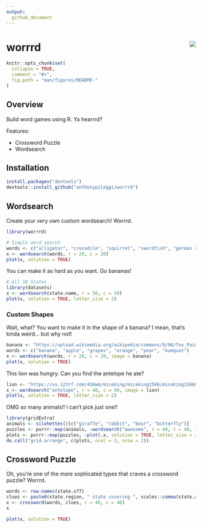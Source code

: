 ```yaml
---
output:
  github_document
---
```


<!-- README.md is generated from README.Rmd. Please edit that file -->

# worrrd <img src="man/figures/logo.png" align="right" />

```r
knitr::opts_chunk$set(
  collapse = TRUE,
  comment = "#>",
  fig.path = "man/figures/README-"
)
```

## Overview

Build word games using R.  Ya hearrrd?

Features:

  - Crossword Puzzle
  - Wordsearch
  
## Installation

```r
install.packages("devtools")
devtools::install_github("anthonypileggi/worrrd")
```

## Wordsearch

Create your very own custom wordsearch!  Worrrd.

```r
library(worrrd)

# Simple word search
words <- c("alligator", "crocodile", "squirrel", "swordfish", "german shepherd", "panda", "wolf")
x <- wordsearch(words, r = 20, c = 20)
plot(x, solution = TRUE)
```

You can make it as hard as you want.  Go bananas!

```r
# All 50 States
library(datasets)
x <- wordsearch(state.name, r = 50, c = 50)
plot(x, solution = TRUE, letter_size = 2)
```

### Custom Shapes

Wait, what?  You want to make it in the shape of a banana?  I mean, that's kinda weird... but why not!

```r
banana <- "https://upload.wikimedia.org/wikipedia/commons/9/96/Tux_Paint_banana.svg"
words <- c("banana", "apple", "grapes", "orange", "pear", "kumquat")
x <- wordsearch(words, r = 20, c = 20, image = banana)
plot(x, solution = TRUE)
```

This lion was hungry.  Can you find the antelope he ate?

```r
lion <- "https://us.123rf.com/450wm/miceking/miceking1506/miceking150601500/40903456-stock-vector-lion-silhouette.jpg"
x <- wordsearch("antelope", r = 40, c = 40, image = lion)
plot(x, solution = TRUE, letter_size = 2)
```

OMG so many animals!!  I can't pick just one!!

```r
library(gridExtra)
animals <- silohettes()[c("giraffe", "rabbit", "bear", "butterfly")]
puzzles <- purrr::map(animals, ~wordsearch("awesome", r = 40, c = 40, image = .x))
plots <- purrr::map(puzzles, ~plot(.x, solution = TRUE, letter_size = 2))
do.call("grid.arrange", c(plots, ncol = 2, nrow = 2))
```



## Crossword Puzzle

Oh, you're one of the more sophicated types that craves a crossword puzzle?  Worrrd.

```r
words <- row.names(state.x77)
clues <- paste0(state.region, " state covering ", scales::comma(state.x77[, "Area"]), " square miles.")
x <- crossword(words, clues, r = 40, c = 40)
x
```

```r
plot(x, solution = TRUE)
```